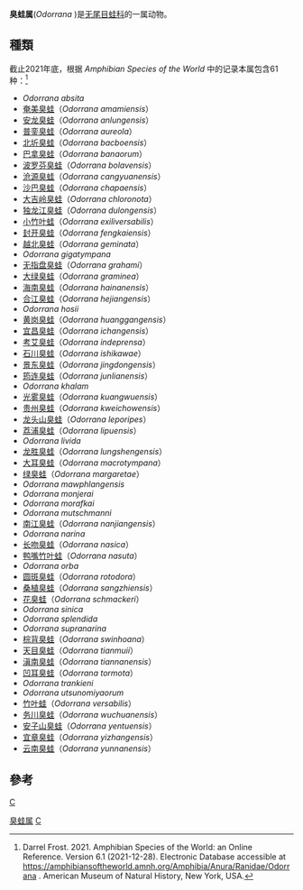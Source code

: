 {{Automatic taxobox
| taxon = Odorrana 
| authority = Fei, Ye et Huang, 1990
}}

'''臭蛙属'''(''Odorrana'' )是[[无尾目|无尾目]][[蛙科|蛙科]]的一属动物。

== 種類 ==
截止2021年底，根据 ''Amphibian Species of the World'' 中的记录本属包含61种：<ref>Darrel Frost. 2021. Amphibian Species of the World: an Online Reference. Version 6.1 (2021-12-28). Electronic Database accessible at https://amphibiansoftheworld.amnh.org/Amphibia/Anura/Ranidae/Odorrana {{Wayback|url=https://amphibiansoftheworld.amnh.org/Amphibia/Anura/Ranidae/Odorrana |date=20211113080258 }}. American Museum of Natural History, New York, USA.</ref>
*''Odorrana absita''
* [[奄美臭蛙|奄美臭蛙]]（''Odorrana amamiensis''）
* [[安龙臭蛙|安龙臭蛙]]（''Odorrana anlungensis''）
* [[普銮臭蛙|普銮臭蛙]]（''Odorrana aureola''）
* [[北圻臭蛙|北圻臭蛙]]（''Odorrana bacboensis''）
* [[巴拿臭蛙|巴拿臭蛙]]（''Odorrana banaorum''）
* [[波罗芬臭蛙|波罗芬臭蛙]]（''Odorrana bolavensis''）
* [[沧源臭蛙|沧源臭蛙]]（''Odorrana cangyuanensis''）
* [[沙巴臭蛙|沙巴臭蛙]]（''Odorrana chapaensis''）
* [[大吉岭臭蛙|大吉岭臭蛙]]（''Odorrana chloronota''）
* [[独龙江臭蛙|独龙江臭蛙]]（''Odorrana dulongensis''）
* [[小竹叶蛙|小竹叶蛙]]（''Odorrana exiliversabilis''）
* [[封开臭蛙|封开臭蛙]]（''Odorrana fengkaiensis''）
* [[越北臭蛙|越北臭蛙]]（''Odorrana geminata''）
* ''Odorrana gigatympana''
* [[无指盘臭蛙|无指盘臭蛙]]（''Odorrana grahami''）
* [[大绿臭蛙|大绿臭蛙]]（''Odorrana graminea''）
* [[海南臭蛙|海南臭蛙]]（''Odorrana hainanensis''）
* [[合江臭蛙|合江臭蛙]]（''Odorrana hejiangensis''）
*''Odorrana hosii''
* [[黄岗臭蛙|黄岗臭蛙]]（''Odorrana huanggangensis''）
* [[宜昌臭蛙|宜昌臭蛙]]（''Odorrana ichangensis''）
* [[考艾臭蛙|考艾臭蛙]]（''Odorrana indeprensa''）
* [[石川臭蛙|石川臭蛙]]（''Odorrana ishikawae''）
* [[景东臭蛙|景东臭蛙]]（''Odorrana jingdongensis''）
* [[筠连臭蛙|筠连臭蛙]]（''Odorrana junlianensis''）
*''Odorrana khalam''
* [[光雾臭蛙|光雾臭蛙]]（''Odorrana kuangwuensis''）
* [[贵州臭蛙|贵州臭蛙]]（''Odorrana kweichowensis''）
* [[龙头山臭蛙|龙头山臭蛙]]（''Odorrana leporipes''）
* [[荔浦臭蛙|荔浦臭蛙]]（''Odorrana lipuensis''）
*''Odorrana livida''
* [[龙胜臭蛙|龙胜臭蛙]]（''Odorrana lungshengensis''）
* [[大耳臭蛙|大耳臭蛙]]（''Odorrana macrotympana''）
* [[绿臭蛙|绿臭蛙]]（''Odorrana margaretae''）
*''Odorrana mawphlangensis''
*''Odorrana monjerai''
*''Odorrana morafkai''
*''Odorrana mutschmanni''
* [[南江臭蛙|南江臭蛙]]（''Odorrana nanjiangensis''）
*''Odorrana narina''
* [[长吻臭蛙|长吻臭蛙]]（''Odorrana nasica''）
* [[鸭嘴竹叶蛙|鸭嘴竹叶蛙]]（''Odorrana nasuta''）
*''Odorrana orba''
* [[圆斑臭蛙|圆斑臭蛙]]（''Odorrana rotodora''）
* [[桑植臭蛙|桑植臭蛙]]（''Odorrana sangzhiensis''）
* [[花臭蛙|花臭蛙]]（''Odorrana schmackeri''）
*''Odorrana sinica''
*''Odorrana splendida''
*''Odorrana supranarina''
* [[棕背臭蛙|棕背臭蛙]]（''Odorrana swinhoana''）
* [[天目臭蛙|天目臭蛙]]（''Odorrana tianmuii''）
* [[滇南臭蛙|滇南臭蛙]]（''Odorrana tiannanensis''）
* [[凹耳臭蛙|凹耳臭蛙]]（''Odorrana tormota''）
*''Odorrana trankieni''
*''Odorrana utsunomiyaorum''
* [[竹叶蛙|竹叶蛙]]（''Odorrana versabilis''）
* [[务川臭蛙|务川臭蛙]]（''Odorrana wuchuanensis''）
* [[安子山臭蛙|安子山臭蛙]]（''Odorrana yentuensis''）
* [[宜章臭蛙|宜章臭蛙]]（''Odorrana yizhangensis''）
* [[云南臭蛙|云南臭蛙]]（''Odorrana yunnanensis''）

== 參考 ==
{{reflist}}

{{taxonbar}}
[[category:蛙科|C]]
[[Category:臭蛙属|]]
[[Category:_1990年描述的分类群|C]]
